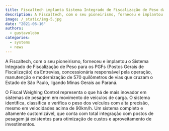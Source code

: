 ```yaml
---
title: Fiscaltech implanta Sistema Integrado de Fiscalização de Peso da Entrevias
description: A Fiscaltech, com o seu pioneirismo, forneceu e implantou o Sistema Integrado de Fiscalização de Peso para os PGFs (Postos Gerais de Fiscalização) da Entrevias, concessionária responsável pela operação, manutenção e modernização de 570 quilômetros de vias que cruzam o Estado de São Paulo, ligando Minas Gerais ao Paraná.
image: /_static/img-5.jpg
date: "2021-06-16"
authors:
  - gustavolobo
categories:
  - systems
  - news
---
```


A Fiscaltech, com o seu pioneirismo, forneceu e implantou o Sistema Integrado de Fiscalização de Peso para os PGFs (Postos Gerais de Fiscalização) da Entrevias, concessionária responsável pela operação, manutenção e modernização de 570 quilômetros de vias que cruzam o Estado de São Paulo, ligando Minas Gerais ao Paraná.

O Fiscal Weighing Control representa o que há de mais inovador em sistemas de pesagem em movimento de veículos de carga. O sistema identifica, classifica e verifica o peso dos veículos com alta precisão, mesmo em velocidades acima de 90km/h. Um sistema completo e altamente customizável, que conta com total integração com postos de pesagem já existentes para otimização de custos e aproveitamento de investimentos.
